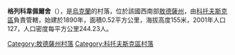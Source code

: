 {{coord|47|40|45|N|29|42|18|E|scale:30000|display=title}}

'''格列科韋佩爾舍'''（{{lang-uk|Грекове Перше}}），是[[烏克蘭|烏克蘭]]的村落，位於該國西南部[[敖德薩州|敖德薩州]]，由[[科托夫斯克區|科托夫斯克區]]負責管轄，始建於1890年，面積0.52平方公里，海拔高度155米，2001年人口127，人口密度每平方公里244.23人。

{{DEFAULTSORT:Грекове Перше}}
[[Category:敖德薩州村落|Category:敖德薩州村落]]
[[Category:科托夫斯克區村落|Category:科托夫斯克區村落]]


{{Odessa-geo-stub}}